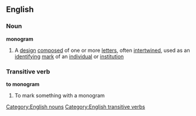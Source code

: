 ==English==
===Noun===
'''monogram'''
#A [[design]] [[composed]] of one or more [[letter]]s, often [[intertwined]], used as an [[identifying]] [[mark]] of an [[individual]] or [[institution]]
===Transitive verb===
'''to monogram'''
#To mark something with a monogram
[[Category:English nouns]]
[[Category:English transitive verbs]]